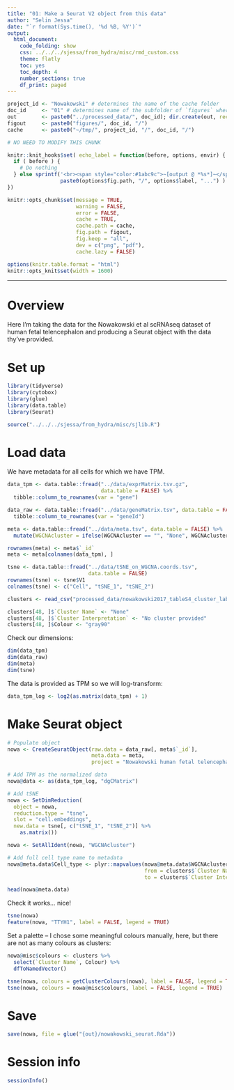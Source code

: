 ```yaml
---
title: "01: Make a Seurat V2 object from this data"
author: "Selin Jessa"
date: "`r format(Sys.time(), '%d %B, %Y')`"
output:
  html_document:
    code_folding: show
    css: ../../../sjessa/from_hydra/misc/rmd_custom.css
    theme: flatly
    toc: yes
    toc_depth: 4
    number_sections: true
    df_print: paged
---
```


```r

project_id <- "Nowakowski" # determines the name of the cache folder
doc_id     <- "01" # determines name of the subfolder of `figures` where pngs/pdfs are saved
out        <- paste0("../processed_data/", doc_id); dir.create(out, recursive = TRUE)
figout     <- paste0("figures/", doc_id, "/")
cache      <- paste0("~/tmp/", project_id, "/", doc_id, "/")

```

```r

# NO NEED TO MODIFY THIS CHUNK

knitr::knit_hooks$set( echo_label = function(before, options, envir) {
  if ( before ) {
    # Do nothing
  } else sprintf('<br><span style="color:#1abc9c">~[output @ *%s*]~</span>',
                 paste0(options$fig.path, "/", options$label, "...") )
})

knitr::opts_chunk$set(message = TRUE,
                      warning = FALSE,
                      error = FALSE,
                      cache = TRUE,
                      cache.path = cache,
                      fig.path = figout,
                      fig.keep = "all",
                      dev = c("png", "pdf"),
                      cache.lazy = FALSE)

options(knitr.table.format = "html") 
knitr::opts_knit$set(width = 1600)

```

***

# Overview

Here I'm taking the data for the Nowakowski et al scRNAseq dataset of human
fetal telencephalon and producing a Seurat object with the data thy've provided.

# Set up

```r

library(tidyverse)
library(cytobox)
library(glue)
library(data.table)
library(Seurat)

source("../../../sjessa/from_hydra/misc/sjlib.R")

```

# Load data

We have metadata for all cells for which we have TPM.

```r

data_tpm <- data.table::fread("../data/exprMatrix.tsv.gz",
                              data.table = FALSE) %>% 
  tibble::column_to_rownames(var = "gene")

data_raw <- data.table::fread("../data/geneMatrix.tsv", data.table = FALSE) %>% 
  tibble::column_to_rownames(var = "geneId")

meta <- data.table::fread("../data/meta.tsv", data.table = FALSE) %>% 
  mutate(WGCNAcluster = ifelse(WGCNAcluster == "", "None", WGCNAcluster))

rownames(meta) <- meta$`_id`
meta <- meta[colnames(data_tpm), ]

tsne <- data.table::fread("../data/tSNE_on_WGCNA.coords.tsv",
                          data.table = FALSE)
rownames(tsne) <- tsne$V1
colnames(tsne) <- c("Cell", "tSNE_1", "tSNE_2")

clusters <- read_csv("processed_data/nowakowski2017_tableS4_cluster_labels_with_colours.csv")

clusters[48, ]$`Cluster Name` <- "None"
clusters[48, ]$`Cluster Interpretation` <- "No cluster provided"
clusters[48, ]$Colour <- "gray90"

```

Check our dimensions:

```r

dim(data_tpm)
dim(data_raw)
dim(meta)
dim(tsne)

```

The data is provided as TPM so we will log-transform:

```r

data_tpm_log <- log2(as.matrix(data_tpm) + 1)

```

# Make Seurat object

```r

# Populate object
nowa <- CreateSeuratObject(raw.data = data_raw[, meta$`_id`],
                           meta.data = meta,
                           project = "Nowakowski human fetal telencephalon")

# Add TPM as the normalized data
nowa@data <- as(data_tpm_log, "dgCMatrix")

# Add tSNE
nowa <- SetDimReduction(
  object = nowa,
  reduction.type = "tsne",
  slot = "cell.embeddings",
  new.data = tsne[, c("tSNE_1", "tSNE_2")] %>%
    as.matrix())

nowa <- SetAllIdent(nowa, "WGCNAcluster")

# Add full cell type name to metadata
nowa@meta.data$Cell_type <- plyr::mapvalues(nowa@meta.data$WGCNAcluster,
                                            from = clusters$`Cluster Name`,
                                            to = clusters$`Cluster Interpretation`)

head(nowa@meta.data)

```

Check it works... nice!

```r

tsne(nowa)
feature(nowa, "TTYH1", label = FALSE, legend = TRUE)

```

Set a palette -- I chose some meaningful colours manually, here, but there
are not as many colours as clusters:

```r

nowa@misc$colours <- clusters %>%
  select(`Cluster Name`, Colour) %>%
  dfToNamedVector()

tsne(nowa, colours = getClusterColours(nowa), label = FALSE, legend = TRUE)
tsne(nowa, colours = nowa@misc$colours, label = FALSE, legend = TRUE)

```


# Save

```r

save(nowa, file = glue("{out}/nowakowski_seurat.Rda"))

```


# Session info

```r

sessionInfo()

```